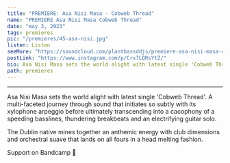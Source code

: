 ---
title: "PREMIERE: Asa Nisi Masa - Cobweb Thread"
name: "PREMIERE Asa Nisi Masa Cobweb Thread"
date: "may 3, 2023"
tags: premieres
pic: "/premieres/45-asa-nisi.jpg"
listen: Listen
seeMore: "https://soundcloud.com/plantbassddjs/premiere-asa-nisi-masa-cobweb-thread"
postLink: "https://www.instagram.com/p/Crx7LQRsYtZ/"
bio: Asa Nisi Masa sets the world alight with latest single 'Cobweb Thread'. "
path: premieres
---

<SoundCloud url="soundcloud.com/plantbassddjs/premiere-asa-nisi-masa-cobweb-thread" name="Cobweb" />

<hr />

Asa Nisi Masa sets the world alight with latest single 'Cobweb Thread'. A multi-faceted journey through sound that initiates so subtly with its xylophone arpeggio before ultimately transcending into a cacophony of a speeding basslines, thundering breakbeats and an electrifying guitar solo.

The Dublin native mines together an anthemic energy with club dimensions and orchestral suave that lands on all fours in a head melting fashion.

Support <HoverLink url="asanisimasa.bandcamp.com/track/cobweb-thread" name="Asa Nisi Masa" inline external /> on Bandcamp 🌱
